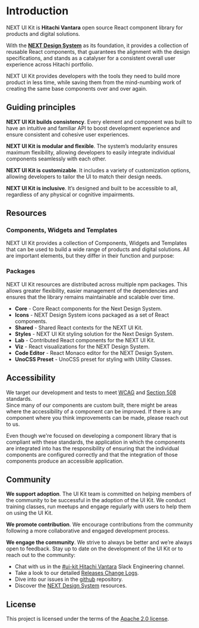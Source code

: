 
# Introduction

NEXT UI Kit is **Hitachi Vantara** open source React component library for products and digital solutions.

With the **[NEXT Design System](https://designsystem.hitachivantara.com/)** as its foundation, it provides a collection of reusable React components, that guarantees the alignment with the design specifications, and stands as a catalyser for a consistent overall user experience across Hitachi portfolio.​

NEXT UI Kit provides developers with the tools they need to build more product in less time, while saving them from the mind-numbing work of creating the same base components over and over again.

## Guiding principles

**NEXT UI Kit builds consistency**. Every element and component was built to have an intuitive and familiar API to boost development experience and ensure consistent and cohesive user experiences.

**NEXT UI Kit is modular and flexible**. The system’s modularity ensures maximum flexibility, allowing developers to easily integrate individual components seamlessly with each other.

**NEXT UI Kit is customizable**. It includes a variety of customization options, allowing developers to tailor the UI to match their design needs.

**NEXT UI Kit is inclusive**. It’s designed and built to be accessible to all, regardless of any physical or cognitive impairments.

## Resources

### Components, Widgets and Templates

NEXT UI Kit provides a collection of Components, Widgets and Templates that can be used to build a wide range of products and digital solutions.
All are important elements, but they differ in their function and purpose:

<Resources />

### Packages

NEXT UI Kit resources are distributed across multiple npm packages. This allows greater flexibility, easier management of the dependencies and ensures that the library remains maintainable and scalable over time.

- **Core** - Core React components for the Next Design System.
- **Icons** - NEXT Design System icons packaged as a set of React components.
- **Shared** - Shared React contexts for the NEXT UI Kit.
- **Styles** - NEXT UI Kit styling solution for the Next Design System.
- **Lab** - Contributed React components for the NEXT UI Kit.
- **Viz** - React visualizations for the NEXT Design System.
- **Code Editor** - React Monaco editor for the NEXT Design System.
- **UnoCSS Preset** - UnoCSS preset for styling with Utility Classes.

## Accessibility

We target our development and tests to meet [WCAG](https://www.w3.org/WAI/standards-guidelines/wcag/) and [Section 508](https://www.section508.gov/) standards.  
Since many of our components are custom built, there might be areas where the accessibility of a component can be improved.
If there is any component where you think improvements can be made, please reach out to us.

Even though we're focused on developing a component library that is compliant with these standards, the application in which the components are integrated into has the responsibility of ensuring that the individual components are configured correctly and that the integration of those components produce an accessible application.

## Community

**We support adoption**. The UI Kit team is committed on helping members of the community to be successful in the adoption of the UI Kit. We conduct training classes, run meetups and engage regularly with users to help them on using the UI Kit.

**We promote contribution**. We encourage contributions from the community following a more collaborative and engaged development process.

**We engage the community**. We strive to always be better and we’re always open to feedback. Stay up to date on the development of the UI Kit or to reach out to the community:

- Chat with us in the [#ui-kit Hitachi Vantara](https://hitachivantara-eng.slack.com/messages/CFY74GK6G) Slack Engineering channel.
- Take a look to our detailed [Releases Change Logs](https://github.com/lumada-design/hv-uikit-react/releases).
- Dive into our issues in the [github](https://github.com/lumada-design/hv-uikit-react/issues) repository.
- Discover the [NEXT Design System](https://designsystem.hitachivantara.com) resources.

## License

This project is licensed under the terms of the [Apache 2.0 license](https://github.com/lumada-design/hv-uikit-react/blob/master/LICENSE).
